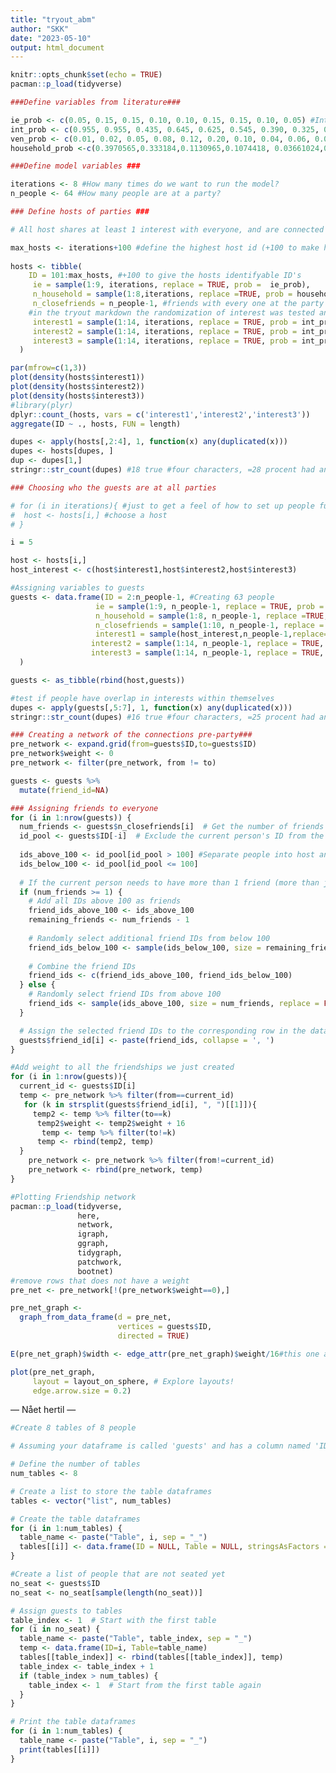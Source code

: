 ```yaml
---
title: "tryout_abm"
author: "SKK"
date: "2023-05-10"
output: html_document
---
```


```r
knitr::opts_chunk$set(echo = TRUE)
pacman::p_load(tidyverse)

```

```r
###Define variables from literature###

ie_prob <- c(0.05, 0.15, 0.15, 0.10, 0.10, 0.15, 0.15, 0.10, 0.05) #Introvert/extrovert prob on scale from 1 - 10. From Emma and Mie
int_prob <- c(0.955, 0.955, 0.435, 0.645, 0.625, 0.545, 0.390, 0.325, 0.845, 0.750, 0.320, 0.355, 0.250, 0.215) #Interest probabilities. 14 different interests taken from Statistikbanken.
ven_prob <- c(0.01, 0.02, 0.05, 0.08, 0.12, 0.20, 0.10, 0.04, 0.06, 0.02, 0.30) #Probabilities of having different number of friends. Taken from Vive paper
household_prob <-c(0.3970565,0.333184,0.1130965,0.1074418, 0.03661024,0.008320509, 0.002352696, 0.001937746) # Number of people in your household probability

###Define model variables ###

iterations <- 8 #How many times do we want to run the model?
n_people <- 64 #How many people are at a party?

```


```r
### Define hosts of parties ###

# All host shares at least 1 interest with everyone, and are connected to all guests

max_hosts <- iterations+100 #define the highest host id (+100 to make hosts identifiable)
  
hosts <- tibble(
    ID = 101:max_hosts, #+100 to give the hosts identifyable ID's
     ie = sample(1:9, iterations, replace = TRUE, prob =  ie_prob),    #introvert / extrovert scale from 1-9, from Emma and Mie
     n_household = sample(1:8,iterations, replace =TRUE, prob = household_prob), #Number of people in your household
     n_closefriends = n_people-1, #friends with every one at the party
    #in the tryout markdown the randomization of interest was tested an only a few combination was shown twice, therefore we will not do anything further to randomize the selected interests.
     interest1 = sample(1:14, iterations, replace = TRUE, prob = int_prob),
     interest2 = sample(1:14, iterations, replace = TRUE, prob = int_prob),
     interest3 = sample(1:14, iterations, replace = TRUE, prob = int_prob)
  )
```

```r
par(mfrow=c(1,3))
plot(density(hosts$interest1))
plot(density(hosts$interest2))
plot(density(hosts$interest3))
#library(plyr)
dplyr::count_(hosts, vars = c('interest1','interest2','interest3'))
aggregate(ID ~ ., hosts, FUN = length)

dupes <- apply(hosts[,2:4], 1, function(x) any(duplicated(x)))
dupes <- hosts[dupes, ]
dup <- dupes[1,]
stringr::str_count(dupes) #18 true #four characters, =28 procent had an overlap in at least two coloumns
```

```r
### Choosing who the guests are at all parties

# for (i in iterations){ #just to get a feel of how to set up people function
#  host <- hosts[i,] #choose a host
# }

i = 5

host <- hosts[i,]
host_interest <- c(host$interest1,host$interest2,host$interest3)

#Assigning variables to guests 
guests <- data.frame(ID = 2:n_people-1, #Creating 63 people
                   ie = sample(1:9, n_people-1, replace = TRUE, prob =  ie_prob), #Introvert/extrovert values to people
                   n_household = sample(1:8, n_people-1, replace =TRUE, prob = household_prob), #Amount of people in household
                   n_closefriends = sample(1:10, n_people-1, replace = TRUE, prob = ven_prob[1:10]), #Amount of close friends (everyone has at least one friend (the host))
                   interest1 = sample(host_interest,n_people-1,replace=TRUE), #choose a random interest that fits with the host
                  interest2 = sample(1:14, n_people-1, replace = TRUE, prob = int_prob),
                  interest3 = sample(1:14, n_people-1, replace = TRUE, prob = int_prob)
  )

guests <- as_tibble(rbind(host,guests))
```


```r
#test if people have overlap in interests within themselves
dupes <- apply(guests[,5:7], 1, function(x) any(duplicated(x)))
stringr::str_count(dupes) #16 true #four characters, =25 procent had an overlap in at least two coloumns

```


```r

### Creating a network of the connections pre-party###
pre_network <- expand.grid(from=guests$ID,to=guests$ID)
pre_network$weight <- 0
pre_network <- filter(pre_network, from != to)

guests <- guests %>% 
  mutate(friend_id=NA)

### Assigning friends to everyone
for (i in 1:nrow(guests)) {
  num_friends <- guests$n_closefriends[i]  # Get the number of friends for the current person
  id_pool <- guests$ID[-i]  # Exclude the current person's ID from the pool of potential friends
  
  ids_above_100 <- id_pool[id_pool > 100] #Separate people into host and guests
  ids_below_100 <- id_pool[id_pool <= 100]
  
  # If the current person needs to have more than 1 friend (more than just the host)
  if (num_friends >= 1) {
    # Add all IDs above 100 as friends
    friend_ids_above_100 <- ids_above_100
    remaining_friends <- num_friends - 1
    
    # Randomly select additional friend IDs from below 100
    friend_ids_below_100 <- sample(ids_below_100, size = remaining_friends, replace = FALSE)
    
    # Combine the friend IDs
    friend_ids <- c(friend_ids_above_100, friend_ids_below_100)
  } else {
    # Randomly select friend IDs from above 100
    friend_ids <- sample(ids_above_100, size = num_friends, replace = FALSE)
  }

  # Assign the selected friend IDs to the corresponding row in the dataframe
  guests$friend_id[i] <- paste(friend_ids, collapse = ', ')
}

#Add weight to all the friendships we just created
for (i in 1:nrow(guests)){
  current_id <- guests$ID[i]
  temp <- pre_network %>% filter(from==current_id)
   for (k in strsplit(guests$friend_id[i], ", ")[[1]]){
     temp2 <- temp %>% filter(to==k)
      temp2$weight <- temp2$weight + 16
       temp <- temp %>% filter(to!=k)
      temp <- rbind(temp2, temp)
  }
    pre_network <- pre_network %>% filter(from!=current_id)
    pre_network <- rbind(pre_network, temp)
}


```


```r
#Plotting Friendship network
pacman::p_load(tidyverse,
               here,
               network,
               igraph,
               ggraph,
               tidygraph,
               patchwork,
               bootnet)
#remove rows that does not have a weight
pre_net <- pre_network[!(pre_network$weight==0),]

pre_net_graph <-
  graph_from_data_frame(d = pre_net,
                        vertices = guests$ID,
                        directed = TRUE)

E(pre_net_graph)$width <- edge_attr(pre_net_graph)$weight/16#this one adjusts the size of arrows 

plot(pre_net_graph,
     layout = layout_on_sphere, # Explore layouts!
     edge.arrow.size = 0.2)

```


--- Nået hertil ---




```r
#Create 8 tables of 8 people

# Assuming your dataframe is called 'guests' and has a column named 'ID'

# Define the number of tables
num_tables <- 8

# Create a list to store the table dataframes
tables <- vector("list", num_tables)

# Create the table dataframes
for (i in 1:num_tables) {
  table_name <- paste("Table", i, sep = "_")
  tables[[i]] <- data.frame(ID = NULL, Table = NULL, stringsAsFactors = FALSE)
}

#Create a list of people that are not seated yet
no_seat <- guests$ID
no_seat <- no_seat[sample(length(no_seat))]

# Assign guests to tables
table_index <- 1  # Start with the first table
for (i in no_seat) {
  table_name <- paste("Table", table_index, sep = "_")
  temp <- data.frame(ID=i, Table=table_name)
  tables[[table_index]] <- rbind(tables[[table_index]], temp)
  table_index <- table_index + 1
  if (table_index > num_tables) {
    table_index <- 1  # Start from the first table again
  }
}

# Print the table dataframes
for (i in 1:num_tables) {
  table_name <- paste("Table", i, sep = "_")
  print(tables[[i]])
}


```


